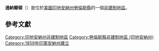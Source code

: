 {{noteTA
|G1=USState
|G2=地名
|G3=Unit
}}
{{Infobox settlement
|official_name            = 通納爾頓
|native_name = Tunnelton
|settlement_type          = [[非建制地區|非建制地區]]
|image_skyline            = Alfred H. Guthrie Mansion, front and northern side.jpg
|imagesize                = 250px
|pushpin_map              = USA Indiana
|pushpin_label            = 通納爾頓
|pushpin_label_position   = top
|pushpin_map_caption      = 通納爾頓在印地安納州的位置
|subdivision_type         = [[世界政區索引|國家]]
|subdivision_type1        = [[美国州份|州份]]
|subdivision_type2        = [[印地安納州行政区划|縣]]
|subdivision_name         = [[美国|美国]]
|subdivision_name1        = [[印地安納州|印地安納州]]
|subdivision_name2        = [[勞倫斯縣_(印地安納州)|勞倫斯縣]]
|elevation_ft             = 571
|elevation_m              = 174
|area_total_km2           = 
|area_total_sq_mi         = 
|area_land_km2            = 
|area_land_sq_mi          = 
|area_water_km2           = 
|area_water_sq_mi         = 
|population_as_of         = 2010
|population_footnotes     = 
|population_total         = 
|population_metro         = 
|population_density_km2   = auto
|population_density_sq_mi = auto
|timezone                 = 
|utc_offset               = 
|coordinates              = {{coord|38|46|07|N|86|20|34|W|display=inline,title}}
| coor_pinpoint           = 
| coordinates_footnotes   = 
|timezone_DST             = 
|utc_offset_DST           = 
|postal_code_type         = [[美國郵區編號|郵區編號]]
|postal_code              = 47467
|area_code                = 
|blank_name = [[地名信息系统|GNIS ID]]
|blank_info = 444956<ref name="GNIS">{{cite gnis|444956|Tunnelton}}</ref>
}}
'''通納爾頓'''（{{lang-en|Tunnelton}}）是位於[[美國|美國]][[印地安納州|印地安納州]][[勞倫斯縣_(印地安納州)|勞倫斯縣]]的一個[[非建制地區|非建制地區]]。

== 參考文獻 ==
{{reflist}}

{{勞倫斯縣 (印地安納州)}}
{{Authority control}}

{{DEFAULTSORT:Tunnelton}}
[[Category:印地安納州非建制地區|Category:印地安納州非建制地區]]
[[Category:勞倫斯縣非建制地區_(印地安納州)|Category:勞倫斯縣非建制地區 (印地安納州)]]
[[Category:1859年印第安納州建立|Category:1859年印第安納州建立]]

{{Indiana-geo-stub}}